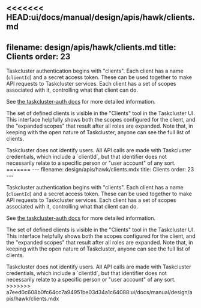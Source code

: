 <<<<<<< HEAD:ui/docs/manual/design/apis/hawk/clients.md
---
filename: design/apis/hawk/clients.md
title: Clients
order: 23
---

Taskcluster authentication begins with "clients". Each client has a name
(`clientId`) and a secret access token. These can be used together to make API
requests to Taskcluster services. Each client has a set of scopes associated
with it, controlling what that client can do.

See [the taskcluster-auth
docs](/docs/reference/platform/auth/clients) for more detailed
information.

The set of defined clients is visible in the "Clients" tool in the Taskcluster
UI.  This interface helpfully shows both the scopes configured for the client,
and the "expanded scopes" that result after all roles are expanded. Note that,
in keeping with the open nature of Taskcluster, anyone can see the full list of
clients.

<Warning>
Taskcluster does not identify users. All API calls are made with
Taskcluster credentials, which include a `clientId`, but that identifier does
not necessarily relate to a specific person or "user account" of any sort.
</Warning>
=======
---
filename: design/apis/hawk/clients.mdx
title: Clients
order: 23
---

Taskcluster authentication begins with "clients". Each client has a name
(`clientId`) and a secret access token. These can be used together to make API
requests to Taskcluster services. Each client has a set of scopes associated
with it, controlling what that client can do.

See [the taskcluster-auth
docs](/docs/reference/platform/auth/clients) for more detailed
information.

The set of defined clients is visible in the "Clients" tool in the Taskcluster
UI.  This interface helpfully shows both the scopes configured for the client,
and the "expanded scopes" that result after all roles are expanded. Note that,
in keeping with the open nature of Taskcluster, anyone can see the full list of
clients.

<Warning>
Taskcluster does not identify users. All API calls are made with
Taskcluster credentials, which include a `clientId`, but that identifier does
not necessarily relate to a specific person or "user account" of any sort.
</Warning>
>>>>>>> a7eed0c608b0fc64cc7a94951be03d34a1c64088:ui/docs/manual/design/apis/hawk/clients.mdx

